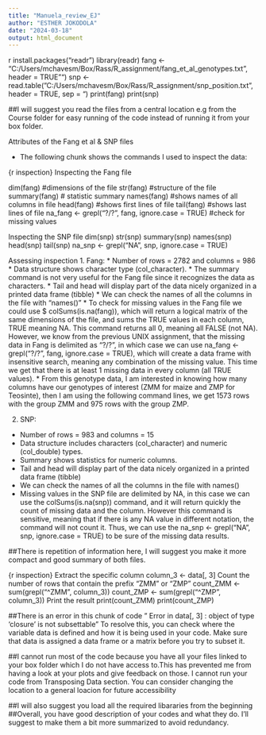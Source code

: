 ```yaml
---
title: "Manuela_review_EJ"
author: "ESTHER JOKODOLA"
date: "2024-03-18"
output: html_document
---
```


{r read txt}
install.packages("readr")
library(readr)
fang <- "C:/Users/mchavesm/Box/Rass/R_assignment/fang_et_al_genotypes.txt", header = TRUE"")
snp <- read.table("C:/Users/mchavesm/Box/Rass/R_assignment/snp_position.txt", header = TRUE, sep = "\t")
print(fang)
print(snp)

##I will suggest you read the files from a central location e.g from the Course folder for easy running of the code instead of running it from your box folder.


Attributes of the Fang et al & SNP files

* The following chunk shows the commands I used to inspect the data:

{r inspection}
Inspecting the Fang file

dim(fang) #dimensions of the file
str(fang) #structure of the file
summary(fang) # statistic summary 
names(fang) #shows names of all columns in file
head(fang) #shows first lines of file
tail(fang) #shows last lines of file
na_fang <- grepl("?/?", fang, ignore.case = TRUE) #check for missing values

Inspecting the SNP file
dim(snp)
str(snp)
summary(snp)
names(snp)
head(snp)
tail(snp)
na_snp <- grepl("NA", snp, ignore.case = TRUE) 

Assessing inspection
1. Fang:
* Number of rows = 2782 and columns = 986
* Data structure shows character type (col_character). 
* The summary command is not very useful for the Fang file since it recognizes the data as characters.
* Tail and head will display part of the data nicely organized in a printed data frame (tibble)
* We can check the names of all the columns in the file with "names()"
* To check for missing values in the Fang file we could use $ colSums(is.na(fang)), which will return a logical matrix of the same dimensions of the file, and sums the TRUE values in each column, TRUE meaning NA. This command returns all 0, meaning all FALSE (not NA). However, we know from the previous UNIX assignment, that the missing data in Fang is delimited as "?/?", in which case we can use na_fang <- grepl("?/?", fang, ignore.case = TRUE), which will create a data frame with insensitive search, meaning any combination of the missing value. This time we get that there is at least 1 missing data in every column (all TRUE values).
* From this genotype data, I am interested in knowing how many columns have our genotypes of interest (ZMM for maize and ZMP for Teosinte), then I am using the following command lines, we get 1573 rows with the group ZMM and 975 rows with the group ZMP.


2. SNP:
* Number of rows = 983 and columns = 15
* Data structure includes characters (col_character) and numeric (col_double) types.
* Summary shows statistics for numeric columns.
* Tail and head will display part of the data nicely organized in a printed data frame (tibble)
* We can check the names of all the columns in the file with names()
* Missing values in the SNP file are delimited by NA, in this case we can use the colSums(is.na(snp)) command, and it will return quickly the count of missing data and the column. However this command is sensitive, meaning that if there is any NA value in different notation, the command will not count it. Thus, we can use the na_snp <- grepl("NA", snp, ignore.case = TRUE) to be sure of the missing data results.


##There is repetition of information here, I will suggest you make it more compact and good summary of both files.

{r inspection}
Extract the specific column
column_3 <- data[, 3]
Count the number of rows that contain the prefix "ZMM" or "ZMP"
count_ZMM <- sum(grepl("^ZMM", column_3))
count_ZMP <- sum(grepl("^ZMP", column_3))
Print the result
print(count_ZMM)
print(count_ZMP)


##There is an error in this chunk of code " Error in data[, 3] : object of type 'closure' is not subsettable"
To resolve this, you can  check where the variable data is defined and how it is being used in your code. Make sure that data is assigned a data frame or a matrix before you try to subset it.

##I cannot run most of the code because you have all your files linked to your box folder which I do not have access to.This has prevented me from having a look at your plots and give feedback on those. I cannot run your code from Transposing Data section. You can consider changing the location to a general loacion for future accessibility

##I will also suggest you load all the required libararies from the beginning
##Overall, you have good description of your codes and what they do. I'll suggest to make them a bit more summarized to avoid redundancy.

